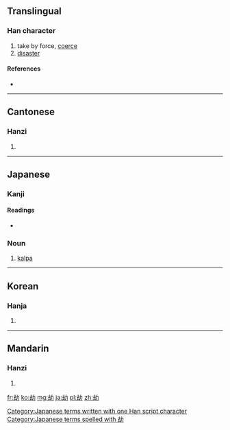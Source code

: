 {{also|刦}}
==Translingual==

===Han character===
{{Han char|rn=19|rad=力|as=05|sn=7|four=4772<sub>0</sub>|canj=土戈大尸 (GIKS), X土戈大尸 (XGIKS)}}

# take by force, [[coerce]]
# [[disaster]]

====References====
* {{Han ref|kx=0146.300|dkj=02316|dj=0331.030|hdz=10367.120|uh=52AB|ud=21163|bh=A754|bd=42836}}

----

==Cantonese==

===Hanzi===
{{yue-hanzi|jyut=|y=gip3}}

# {{defn|lang=yue|sort=力05}}

----

==Japanese==

===Kanji===
{{ja-kanji|grade=|rs=力05}}

====Readings====
* {{ja-readings|on=[[ごう]] (gō), [[きょう]] (kyō), [[こう]] (kō)|kun=[[おびやかす]] (obiyakasu)}}

===Noun===
{{ja-noun|k|hira=こう|rom=kō}}

# {{Buddhism|lang=ja|skey=こう}} [[kalpa]]

[[Category:Japanese terms written with one Han script character]]
[[Category:Japanese terms spelled with 劫]]
----

==Korean==

===Hanja===
{{ko-hanja|hangeul=겁|rv=geop|mr=kŏp}}

# {{defn|lang=ko|sort=力05}}

----

==Mandarin==

===Hanzi===
{{cmn-hanzi|pin=[[jié]] ([[jie2]])|wg=chieh<sup>2</sup>}}

# {{defn|lang=cmn|sort=力05}}

[[fr:劫]]
[[ko:劫]]
[[mg:劫]]
[[ja:劫]]
[[pl:劫]]
[[zh:劫]]